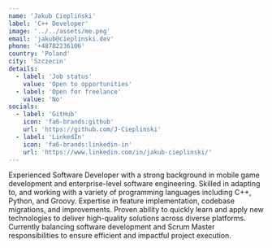 ```yaml
---
name: 'Jakub Ciepliński'
label: 'C++ Developer'
image: '../../assets/me.png'
email: 'jakub@cieplinski.dev'
phone: '+48782236106'
country: 'Poland'
city: 'Szczecin'
details:
  - label: 'Job status'
    value: 'Open to opportunities'
  - label: 'Open for freelance'
    value: 'No'
socials:
  - label: 'GitHub'
    icon: 'fa6-brands:github'
    url: 'https://github.com/J-Cieplinski'
  - label: 'LinkedIn'
    icon: 'fa6-brands:linkedin-in'
    url: 'https://www.linkedin.com/in/jakub-cieplinski/'
---
```


Experienced Software Developer with a strong background in mobile game development and enterprise-level software engineering. Skilled in adapting to, and working with a variety of programming languages including C++, Python, and Groovy. Expertise in feature implementation, codebase migrations, and improvements. Proven ability to quickly learn and apply new technologies to deliver high-quality solutions across diverse platforms. Currently balancing software development and Scrum Master responsibilities to ensure efficient and impactful project execution.
